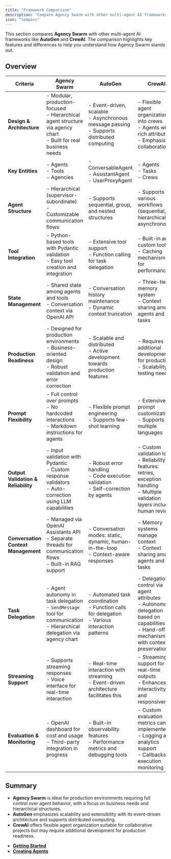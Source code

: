 ```yaml
---
title: "Framework Comparison"
description: "Compare Agency Swarm with other multi-agent AI frameworks."
icon: "compass"
---
```


This section compares **Agency Swarm** with other multi-agent AI frameworks like **AutoGen** and **CrewAI**. The comparison highlights key features and differences to help you understand how Agency Swarm stands out.

## Overview

| **Criteria**                     | **Agency Swarm**                                                                                                                                                     | **AutoGen**                                                                                                                            | **CrewAI**                                                                                                                                      |
| -------------------------------- | -------------------------------------------------------------------------------------------------------------------------------------------------------------------- | -------------------------------------------------------------------------------------------------------------------------------------- | ----------------------------------------------------------------------------------------------------------------------------------------------- |
| **Design & Architecture**        | - Modular, production-focused<br/>- Hierarchical agent structure via agency chart<br/>- Built for real business needs                                                 | - Event-driven, scalable<br/>- Asynchronous message passing<br/>- Supports distributed computing                                         | - Flexible agent organization into crews<br/>- Agents with rich attributes<br/>- Emphasis on collaboration                                        |
| **Key Entities**                 | - Agents<br/>- Tools<br/>- Agencies                                                                                                                                  | - ConversableAgent<br/>- AssistantAgent<br/>- UserProxyAgent                                                                              | - Agents<br/>- Tasks<br/>- Crews                                                                                                                  |
| **Agent Structure**              | - Hierarchical (supervisor-subordinate)<br/>- Customizable communication flows                                                                                        | - Supports sequential, group, and nested structures                                                                                        | - Supports various workflows (sequential, hierarchical, asynchronous)                                                                             |
| **Tool Integration**             | - Python-based tools with Pydantic validation<br/>- Easy tool creation and integration                                                                                | - Extensive tool support<br/>- Function calling for task delegation                                                                     | - Built-in and custom tools<br/>- Caching mechanisms for performance                                                                             |
| **State Management**             | - Shared state among agents and tools<br/>- Conversation context via OpenAI API                                                                                       | - Conversation history maintenance<br/>- Dynamic context truncation                                                                     | - Three-tier memory system<br/>- Context sharing among agents and tasks                                                                             |
| **Production Readiness**         | - Designed for production environments<br/>- Business-oriented design<br/>- Robust validation and error correction                                                     | - Scalable and distributed<br/>- Active development towards production features                                                         | - Requires additional development for production<br/>- Scalability testing needed                                                                |
| **Prompt Flexibility**           | - Full control over prompts<br/>- No hardcoded interactions<br/>- Markdown instructions for agents                                                                     | - Flexible prompt engineering<br/>- Supports few-shot learning                                                                          | - Extensive prompt customization<br/>- Supports multiple languages                                                                               |
| **Output Validation & Reliability** | - Input validation with Pydantic<br/>- Custom response validators<br/>- Auto-correction using LLM capabilities                                                  | - Robust error handling<br/>- Code execution validation<br/>- Self-correction by agents                                                   | - Custom validation logic<br/>- Reliability features: retries, exception handling<br/>- Multiple validation layers including human review         |
| **Conversation Context Management** | - Managed via OpenAI Assistants API<br/>- Separate threads for communication flows<br/>- Built-in RAG support                                                  | - Conversation modes: static, dynamic, human-in-the-loop<br/>- Context-aware responses                                                  | - Memory systems manage context<br/>- Context sharing among agents and tasks                                                                     |
| **Task Delegation**              | - Agent autonomy in task delegation<br/>- `SendMessage` tool for communication<br/>- Hierarchical delegation via agency chart                                         | - Automated task coordination<br/>- Function calls for delegation<br/>- Various interaction patterns                                      | - Delegation control via agent attributes<br/>- Autonomous delegation based on capabilities<br/>- Hand-off mechanisms with context preservation |
| **Streaming Support**            | - Supports streaming responses<br/>- Voice interface for real-time interaction                                                                                       | - Real-time interaction with streaming<br/>- Event-driven architecture facilitates this                                                 | - Streaming support for real-time outputs<br/>- Enhances interactivity and responsiveness                                                        |
| **Evaluation & Monitoring**      | - OpenAI dashboard for cost and usage<br/>- Third-party integration in progress                                                                                       | - Built-in observability features<br/>- Performance metrics and debugging tools                                                          | - Custom evaluation metrics can be implemented<br/>- Logging and analytics support<br/>- Callbacks for execution monitoring                       |

## Summary

- **Agency Swarm** is ideal for production environments requiring full control over agent behavior, with a focus on business needs and hierarchical structures.
- **AutoGen** emphasizes scalability and extensibility with its event-driven architecture and supports distributed computing.
- **CrewAI** offers flexible agent organization suitable for collaborative projects but may require additional development for production readiness.

<NextSteps>

- **[Getting Started](./installation.md)**
- **[Creating Agents](../how-to-guides/creating-agents.md)**

</NextSteps>
